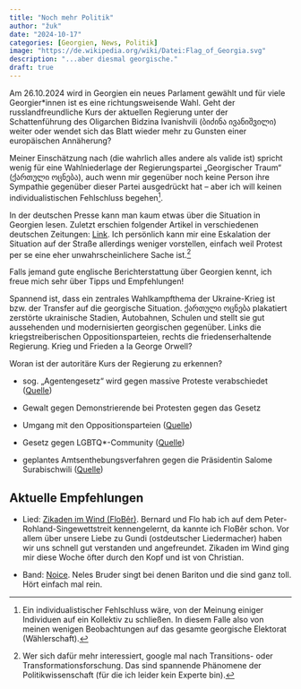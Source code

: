 ```yaml
---
title: "Noch mehr Politik"
author: "žuk"
date: "2024-10-17"
categories: [Georgien, News, Politik]
image: "https://de.wikipedia.org/wiki/Datei:Flag_of_Georgia.svg"
description: "...aber diesmal georgische."
draft: true
---
```


Am 26.10.2024 wird in Georgien ein neues Parlament gewählt und für viele Georgier\*innen ist es eine richtungsweisende Wahl. Geht der russlandfreundliche Kurs der aktuellen Regierung unter der Schattenführung des Oligarchen Bidzina Ivanishvili (ბიძინა ივანიშვილი) weiter oder wendet sich das Blatt wieder mehr zu Gunsten einer europäischen Annäherung?

Meiner Einschätzung nach (die wahrlich alles andere als valide ist) spricht wenig für eine Wahlniederlage der Regierungspartei „Georgischer Traum“ (ქართული ოცნება), auch wenn mir gegenüber noch keine Person ihre Sympathie gegenüber dieser Partei ausgedrückt hat – aber ich will keinen individualistischen Fehlschluss begehen[^1].

[^1]: Ein individualistischer Fehlschluss wäre, von der Meinung einiger Individuen auf ein Kollektiv zu schließen. In diesem Falle also von meinen wenigen Beobachtungen auf das gesamte georgische Elektorat (Wählerschaft).

In der deutschen Presse kann man kaum etwas über die Situation in Georgien lesen. Zuletzt erschien folgender Artikel in verschiedenen deutschen Zeitungen: [Link](https://www.msn.com/de-de/nachrichten/politik/repression-in-georgien-warten-bis-der-greiftrupp-wieder-kommt/ar-AA1rHrF3). Ich persönlich kann mir eine Eskalation der Situation auf der Straße allerdings weniger vorstellen, einfach weil Protest per se eine eher unwahrscheinlichere Sache ist.[^2]

[^2]: Wer sich dafür mehr interessiert, google mal nach Transitions- oder Transformationsforschung. Das sind spannende Phänomene der Politikwissenschaft (für die ich leider kein Experte bin).

Falls jemand gute englische Berichterstattung über Georgien kennt, ich freue mich sehr über Tipps und Empfehlungen!

Spannend ist, dass ein zentrales Wahlkampfthema der Ukraine-Krieg ist bzw. der Transfer auf die georgische Situation. ქართული ოცნება plakatiert zerstörte ukrainische Stadien, Autobahnen, Schulen und stellt sie gut aussehenden und modernisierten georgischen gegenüber. Links die kriegstreiberischen Oppositionsparteien, rechts die friedenserhaltende Regierung. Krieg und Frieden a la George Orwell?

Woran ist der autoritäre Kurs der Regierung zu erkennen?

-   sog. „Agentengesetz“ wird gegen massive Proteste verabschiedet ([Quelle](https://www.tagesschau.de/ausland/georgien-gesetz-100.html))

-   Gewalt gegen Demonstrierende bei Protesten gegen das Gesetz

-   Umgang mit den Oppositionsparteien ([Quelle](https://www.tagesschau.de/ausland/europa/georgien-saakaschwili-gefaengnis-101.html))

-   Gesetz gegen LGBTQ\*-Community ([Quelle](https://www.tagesschau.de/ausland/europa/georgien-lgbtq-gesetz-100.html))

-   geplantes Amtsenthebungsverfahren gegen die Präsidentin Salome Surabischwili ([Quelle](https://www.sueddeutsche.de/politik/georgien-praesidentin-erneut-vor-amtsenthebungsverfahren-lux.Q1C4UmuBeTPa59r8jdw8tV))

## Aktuelle Empfehlungen

-   Lied: [Zikaden im Wind (FloBêr)](https://www.youtube.com/watch?v=1lgjSO-TJuw&pp=ygUPemlrYWRlbiBpbSB3aW5k). Bernard und Flo hab ich auf dem Peter-Rohland-Singewettstreit kennengelernt, da kannte ich FloBêr schon. Vor allem über unsere Liebe zu Gundi (ostdeutscher Liedermacher) haben wir uns schnell gut verstanden und angefreundet. Zikaden im Wind ging mir diese Woche öfter durch den Kopf und ist von Christian.

-   Band: [Noice](https://www.youtube.com/@noice_voices). Neles Bruder singt bei denen Bariton und die sind ganz toll. Hört einfach mal rein.
